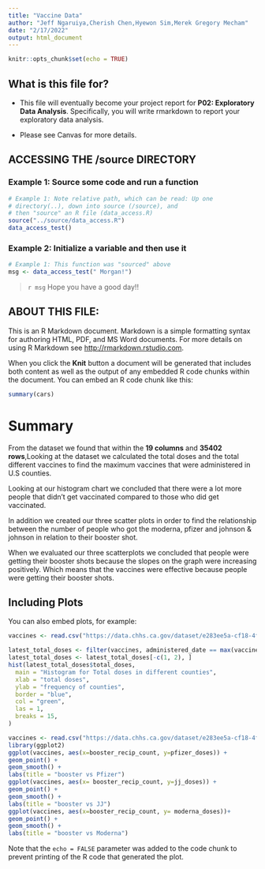 ```yaml
---
title: "Vaccine Data"
author: "Jeff Ngaruiya,Cherish Chen,Hyewon Sim,Merek Gregory Mecham"
date: "2/17/2022"
output: html_document
---
```


```r
knitr::opts_chunk$set(echo = TRUE)
```

## What is this file for?

* This file will eventually become your project report for **P02: Exploratory Data Analysis**. Specifically, you will write rmarkdown to report your exploratory data analysis.

* Please see Canvas for more details.

## ACCESSING THE /source DIRECTORY
### Example 1: Source some code and run a function
```r
# Example 1: Note relative path, which can be read: Up one
# directory(..), down into source (/source), and 
# then "source" an R file (data_access.R)
source("../source/data_access.R")
data_access_test()
```

### Example 2: Initialize a variable and then use it
```r
# Example 1: This function was "sourced" above
msg <- data_access_test(" Morgan!")
```

> `r msg` Hope you have a good day!! 

## ABOUT THIS FILE: 

This is an R Markdown document. Markdown is a simple formatting syntax for authoring HTML, PDF, and MS Word documents. For more details on using R Markdown see <http://rmarkdown.rstudio.com>.

When you click the **Knit** button a document will be generated that includes both content as well as the output of any embedded R code chunks within the document. You can embed an R code chunk like this:

```r
summary(cars)
```
# Summary
From the dataset we found that within the **19 columns** and  **35402 rows**,Looking at the dataset we calculated the total doses and the total different vaccines to find the maximum vaccines that were administered in U.S counties. 

Looking at our histogram chart we concluded that there were a lot more people that didn’t get vaccinated compared to those who did get vaccinated. 

In addition we created our three scatter plots in order to find the relationship between the number of people who got the moderna, pfizer and johnson & johnson in relation to their booster shot. 

When we evaluated our three scatterplots we concluded that people were getting their booster shots because the slopes on the graph were increasing positively. Which means that the vaccines were effective because people were getting their booster shots.

## Including Plots

You can also embed plots, for example:

```r
vaccines <- read.csv("https://data.chhs.ca.gov/dataset/e283ee5a-cf18-4f20-a92c-ee94a2866ccd/resource/130d7ba2-b6eb-438d-a412-741bde207e1c/download/covid19vaccinesbycounty.csv")

latest_total_doses <- filter(vaccines, administered_date == max(vaccines$administered_date))
latest_total_doses <- latest_total_doses[-c(1, 2), ]
hist(latest_total_doses$total_doses,
  main = "Histogram for Total doses in different counties",
  xlab = "total doses",
  ylab = "frequency of counties",
  border = "blue",
  col = "green",
  las = 1,
  breaks = 15,
)
```

```r
vaccines <- read.csv("https://data.chhs.ca.gov/dataset/e283ee5a-cf18-4f20-a92c-ee94a2866ccd/resource/130d7ba2-b6eb-438d-a412-741bde207e1c/download/covid19vaccinesbycounty.csv")
library(ggplot2)
ggplot(vaccines, aes(x=booster_recip_count, y=pfizer_doses)) + 
geom_point() +
geom_smooth() +
labs(title = "booster vs Pfizer")
ggplot(vaccines, aes(x= booster_recip_count, y=jj_doses)) + 
geom_point() +
geom_smooth() +
labs(title = "booster vs JJ")
ggplot(vaccines, aes(x=booster_recip_count, y= moderna_doses))+ 
geom_point() +
geom_smooth() +
labs(title = "booster vs Moderna")
```



Note that the `echo = FALSE` parameter was added to the code chunk to prevent printing of the R code that generated the plot.
